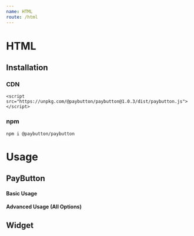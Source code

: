 ```yaml
---
name: HTML
route: /html
---
```



# HTML

## Installation

### CDN

`<script src="https://unpkg.com/@paybutton/paybutton@1.0.3/dist/paybutton.js"></script>`

### npm

`npm i @paybutton/paybutton`

# Usage

## PayButton

#### Basic Usage

<Playground language="html" showLivePreview={false}>
  <div class="paybutton" to="bitcoincash:qrmm7edwuj4jf7tnvygjyztyy0a0qxvl7q9ayphulp" />
</Playground>

#### Advanced Usage (All Options)

<Props of={PayButton} />

<Playground language="html" showLivePreview={false}>
  <div class="paybutton"
    to="bitcoincash:qrmm7edwuj4jf7tnvygjyztyy0a0qxvl7q9ayphulp"
    amount="10"
    currency="USD"
    animation="invert"
    text="Send BCH"
    hover-text="Click Me"
    success-text="Thank you for supporting us"
	theme='{ "palette": { "primary": "#ee8b2b", "secondary": "#fefbf8", "tertiary": "#504030"} }'
	random-satoshis="true"
	on-success="console.log('success');"
	on-transaction="console.log('transaction');"
  />
</Playground>

## Widget
